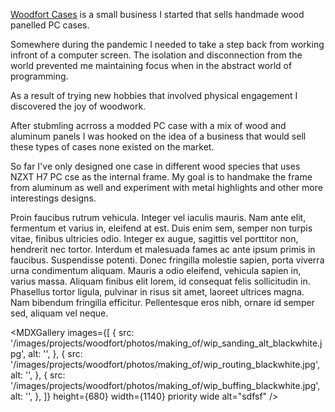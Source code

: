 
<MDXImage
  src="/images/projects/woodfort/woodfort_banner_01.jpg"
  width={1140}
  aspectRatio="6/3"
  priority
  zoom="1.4"
  wide
  layout="responsive"
  alt=""
/>

[Woodfort Cases](https://www.woodfortcases.com) is a small business I started that sells handmade wood panelled PC cases.

Somewhere during the pandemic I needed to take a step back from working infront of a computer screen. The isolation and disconnection from the world prevented me maintaining focus when in the abstract world of programming.

As a result of trying new hobbies that involved physical engagement I discovered the joy of woodwork.

After stubmling acrross a modded PC case with a mix of wood and aluminum panels I was hooked on the idea of a business that would sell these types of cases none existed on the market.

<MDXVideo
  src="/video/woodfort_advert_video_lowres.mp4"
  width={680}
  aspectRatio="17/10"
  caption="The Genisis case by Woodfort Cases here in Tasmanian Oak, American Walnut and Australian Blackwood."
/>

So far I've only designed one case in different wood species that uses NZXT H7 PC cse as the internal frame. My goal is to handmake the frame from aluminum as well and experiment with metal highlights and other more interestings designs.

<MDXImage
  src="/images/projects/woodfort/photos/genesis_blackwood/power1_blackwood.jpg"
  height={680}
  width={1140}
  wide
  layout="responsive"
  alt=""
/>

Proin faucibus rutrum vehicula. Integer vel iaculis mauris. Nam ante elit, fermentum
et varius in, eleifend at est. Duis enim sem, semper non turpis vitae, finibus ultricies
odio. Integer ex augue, sagittis vel porttitor non, hendrerit nec tortor. Interdum
et malesuada fames ac ante ipsum primis in faucibus. Suspendisse potenti. Donec fringilla
molestie sapien, porta viverra urna condimentum aliquam. Mauris a odio eleifend,
vehicula sapien in, varius massa. Aliquam finibus elit lorem, id consequat felis
sollicitudin in. Phasellus tortor ligula, pulvinar in risus sit amet, laoreet ultrices
magna. Nam bibendum fringilla efficitur. Pellentesque eros nibh, ornare id semper
sed, aliquam vel neque.

<MDXImage
  src="/images/projects/woodfort/photos/genesis_tasmanian_oak/towering_alt_tasoak.jpg"
  height={512}
  width={416}
  aspectRatio="4/5"
  float="right"
  alt="sdfsf"
  caption="Photo: Getty Images"
/>

<MDXGallery
  images={[
    {
      src: '/images/projects/woodfort/photos/making_of/wip_sanding_alt_blackwhite.jpg',
      alt: '',
    },
    {
      src: '/images/projects/woodfort/photos/making_of/wip_routing_blackwhite.jpg',
      alt: '',
    },
    {
      src: '/images/projects/woodfort/photos/making_of/wip_buffing_blackwhite.jpg',
      alt: '',
    },
  ]}
  height={680}
  width={1140}
  priority
  wide
  alt="sdfsf"
/>
